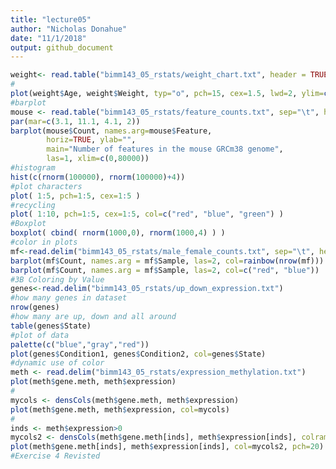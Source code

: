 ```yaml
---
title: "lecture05"
author: "Nicholas Donahue"
date: "11/1/2018"
output: github_document
---
```


```r
weight<- read.table("bimm143_05_rstats/weight_chart.txt", header = TRUE)
#
plot(weight$Age, weight$Weight, typ="o", pch=15, cex=1.5, lwd=2, ylim=c(2,10), xlab="Age (months)", ylab="Weight (kg)", main="Baby weight with age") 
#barplot
mouse <- read.table("bimm143_05_rstats/feature_counts.txt", sep="\t", header=TRUE)
par(mar=c(3.1, 11.1, 4.1, 2))
barplot(mouse$Count, names.arg=mouse$Feature, 
        horiz=TRUE, ylab="", 
        main="Number of features in the mouse GRCm38 genome", 
        las=1, xlim=c(0,80000))
#histogram
hist(c(rnorm(100000), rnorm(100000)+4))
#plot characters
plot( 1:5, pch=1:5, cex=1:5 )
#recycling
plot( 1:10, pch=1:5, cex=1:5, col=c("red", "blue", "green") )
#Boxplot
boxplot( cbind( rnorm(1000,0), rnorm(1000,4) ) )
#color in plots
mf<-read.delim("bimm143_05_rstats/male_female_counts.txt", sep="\t", header=TRUE)
barplot(mf$Count, names.arg = mf$Sample, las=2, col=rainbow(nrow(mf)))
barplot(mf$Count, names.arg = mf$Sample, las=2, col=c("red", "blue"))
#3B Coloring by Value
genes<-read.delim("bimm143_05_rstats/up_down_expression.txt")
#how many genes in dataset
nrow(genes)
#how many are up, down and all around
table(genes$State)
#plot of data
palette(c("blue","gray","red"))
plot(genes$Condition1, genes$Condition2, col=genes$State)
#dynamic use of color
meth <- read.delim("bimm143_05_rstats/expression_methylation.txt")
plot(meth$gene.meth, meth$expression)
#
mycols <- densCols(meth$gene.meth, meth$expression)
plot(meth$gene.meth, meth$expression, col=mycols)
#
inds <- meth$expression>0
mycols2 <- densCols(meth$gene.meth[inds], meth$expression[inds], colramp = colorRampPalette(c("blue2", "green2", "red2", "yellow")))
plot(meth$gene.meth[inds], meth$expression[inds], col=mycols2, pch=20)
#Exercise 4 Revisted

```
